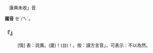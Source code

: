 
=={{ruby|誒|ㄝˊ}}==

　康典未收{{ruby|「|ㄝˊ}}」音

'''國音''' <rt>ㄝˊ/ㄟˊ</rt>。

    

==='''『{{ruby|誒|ㄝˊ}}』'''===
: [情] 表：詫異。(廈){{ruby|<mark>&#xf91af;</mark>|ㆣㄨㄚ˪}}！(台){{ruby|哇|ㄨㄚ˪}}！。按：讀方言音{{ruby|「|ㆤˊ}}」，可表示：不以為然。
    
